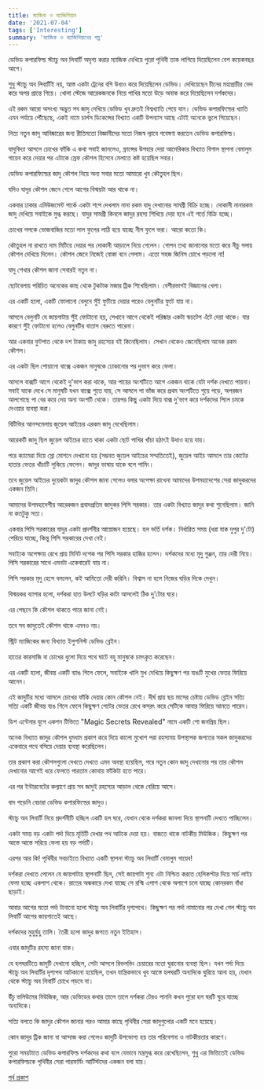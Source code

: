 ```yaml
---
title: ম্যাজিক ও ম্যাজিশিয়ান
date: '2021-07-04'
tags: ['Interesting']
summary: 'ম্যাজিক ও ম্যাজিশিয়ানের গল্প'
---
```


ডেভিড কপারফিল্ড স্ট্যাচু অব লিবার্টি অদৃশ্য করার ম্যাজিক দেখিয়ে পুরো পৃথিবী তাক লাগিয়ে দিয়েছিলেন বেশ কয়েকবছর আগে।

শুধু স্ট্যাচু অব লিবার্টিই নয়, আস্ত একটা ট্রেনের বগি উধাও করে দিয়েছিলেন ডেভিড। দেখিয়েছেন চীনের মহাপ্রাচীর ভেদ করে অপর প্রান্তে গিয়ে। খোলা স্টেজে আরেকজনকে নিয়ে পাখির মতো উড়ে অবাক করে দিয়েছিলেন দর্শকদের। 

এই রকম আরো অসংখ্য অদ্ভুত সব জাদু দেখিয়ে ডেভিড খুব দ্রুতই বিশ্বখ্যাতি পেয়ে যান। ডেভিড কপারফিল্ডের খ্যাতি এমন পর্যায়ে পৌঁছেছে, একই নামে চার্লস ডিকেন্সের বিখ্যাত একটি উপন্যাস আছে এটাই অনেকে ভুলে গিয়েছেন।

নিত্য নতুন জাদু আবিষ্কারের জন্য রীতিমতো বিজ্ঞানীদের মতো নিজস্ব ল্যাবে গবেষণা করতেন ডেভিড কপারফিল্ড।

যাদুবিদ্যা আসলে চোখের ফাঁকি এ কথা সবাই জানলেও, ফ্রান্সের উপহার দেয়া আমেরিকার বিখ্যাত বিশাল স্থাপনা বেমালুম গায়েব করে দেয়ার পর এটাকে স্রেফ কৌশল হিসেবে মেলাতে কষ্ট হয়েছিল সবার।

ডেভিড কপারফিল্ডের জাদু কৌশল নিয়ে অন্য সবার মতো আমারো খুব কৌতুহল ছিল।

যদিও যাদুর কৌশল জেনে গেলে আগের বিস্ময়টা আর থাকে না।

একবার ঢাকার এমিউজমেন্ট পার্কে একটা শপে দেখলাম নানা রকম যাদু দেখানোর সামগ্রী বিক্রি হচ্ছে। দোকানী নানারকম জাদু দেখিয়ে সবাইকে মুগ্ধ করছে। যাদুর সামগ্রী কিনলে জাদুর রহস্য শিখিয়ে দেয়া হবে এই শর্তে বিক্রি হচ্ছে।

চোখের পলকে ভোজবাজির মতো লাল ফুলের লাঠি হয়ে যাচ্ছে নীল ফুলে ভরা। আরো কতো কি।

কৌতুহল না রাখতে দাম মিটিয়ে দেয়ার পর দোকানী আড়ালে নিয়ে গেলেন। গোপন তথ্য জানানোর মতো করে নীচু গলায় কৌশল দেখিয়ে দিলেন। কৌশল জেনে নিজেই বোকা বনে গেলাম। এতো সহজ জিনিস চোখে পড়লো না!

যাদু শেখার কৌশল জানা সেবারই নতুন না। 

ছোটবেলায় পরিচিত অনেকের কাছ থেকে টুকটাক মজার ট্রিক শিখেছিলাম। বেশীরভাগই বিজ্ঞানের খেলা।

এর একটি হলো, একটি ফোলানো বেলুনে সুঁই ফুটিয়ে দেয়ার পরেও বেলুনটির ফুটে যায় না।

আসলে বেলুনটি যে জায়গাটায় সুঁই ফোটানো হয়, সেখানে আগে থেকেই পরিষ্কার একটা স্কচটেপ এঁটে দেয়া থাকে। যার কারণে সুঁই ফোটানো হলেও বেলুনটির বাতাস বেরুতে পারেনা।

আর একবার ফুটপাত থেকে দশ টাকায় জাদু রহস্যের বই কিনেছিলাম। সেখান থেকেও জেনেছিলাম অনেক রকম কৌশল। 

এর একটা ছিল শোয়ানো বাক্সে একজন মানুষকে ঢোকানোর পর দুভাগ করে ফেলা। 

আসলে বাক্সটি আগে থেকেই দু'ভাগ করা থাকে, আর পায়ের অংশটিতে আগে একজন থাকে যেটা দর্শক দেখতে পায়না। সবাই যাকে দেখে সে মানুষটি যখন বাক্সে শুতে যায়, সে আসলে পা ভাঁজ করে প্রথম অংশটিতে শুয়ে পড়ে, অপরজন আলগোছে পা বের করে দেয় অন্য অংশটি থেকে। তারপর কিছু একটা দিয়ে বাক্স দু'ভাগ করে দর্শকদের পিলে চমকে দেওয়ার ব্যবস্থা করা।

বিটিভির আনন্দমেলায় জুয়েল আইচের এরকম জাদু দেখেছিলাম।

আরেকটি জাদু ছিল জুয়েল আইচের হাতে থাকা একটা ছোট পাখির খাঁচা হঠাৎই উধাও হয়ে যায়।

পরে ক্যামেরা দিয়ে স্লো মোশনে দেখানো হয় (সম্ভবত জুয়েল আইচের সম্মতিতেই), জুয়েল আইচ আসলে তার কোটের হাতার ভেতর খাঁচাটি লুকিয়ে ফেলেন। জাদুর ভাষায় যাকে বলে পামিং।

তবে জুয়েল আইচের দুয়েকটা জাদুর কৌশল জানা গেলেও বলার অপেক্ষা রাখেনা আমাদের উপমহাদেশের সেরা জাদুকরদের একজন তিনি।

আমাদের উপমহাদেশীয় আরেকজন প্রবাদপ্রতিম জাদুকর পিসি সরকার। তার একটা বিখ্যাত জাদুর কথা শুনেছিলাম। জানি না কতটুকু সত্য।

একবার পিসি সরকারের যাদুর একটা প্রদর্শনীর আয়োজন হয়েছে। হল ভর্তি দর্শক। নির্ধারিত সময় (ধরা যাক দুপুর দু'টো) পেরিয়ে যাচ্ছে, কিন্তু পিসি সরকারের দেখা নেই।

সবাইকে অপেক্ষায় রেখে প্রায় মিনিট দশেক পর পিসি সরকার হাজির হলেন। দর্শকদের মধ্যে মৃদু গুঞ্জন, তার দেরী নিয়ে। পিসি সরকারের সাথে এমনটা একেবারেই যায় না।

পিসি সরকার মৃদু হেসে বললেন, কই আমিতো দেরী করিনি। বিশ্বাস না হলে নিজের ঘড়ির দিকে দেখুন।

বিস্ময়কর ব্যাপার হলো, দর্শকরা হাত উলটে ঘড়ির কাটা আসলেই ঠিক দু'টোর ঘরে।

এর পেছনে কি কৌশল থাকতে পারে জানা নেই।

তবে সব জাদুতেই কৌশল থাকে এমনও নয়।

স্ট্রিট ম্যাজিকের জন্য বিখ্যাত ইলুশনিস্ট ডেভিড ব্লেইন। 

হাতের কারসাজি বা চোখের ধুলো দিয়ে পথে ঘাটে বহু মানুষকে চমৎকৃত করেছেন। 

এর একটি হলো, জীবন্ত একটি ব্যাঙ গিলে ফেলে, সবাইকে খালি মুখ দেখিয়ে কিছুক্ষণ পর ব্যঙটি মুখের ভেতর ফিরিয়ে আনেন।

এই জাদুটির মধ্যে আসলে চোখের ফাঁকি দেয়ার কোন কৌশল নেই। দীর্ঘ প্রায় ছয় মাসের চেষ্টায় ডেভিড ব্লেইন সত্যি সত্যি একটি জীবন্ত ব্যঙ গিলে ফেলে কিছুক্ষণ পেটের ভেতর রেখে কসরৎ করে সেটিকে আবার ফিরিয়ে আনতে পারেন।

ডিশ এন্টেনার যুগে একশন টিভিতে "Magic Secrets Revealed" নামে একটি শো জনপ্রিয় ছিল।

অনেক বিখ্যাত জাদুর কৌশল ধুমধাম প্রকাশ করে দিয়ে কালো মুখোশ পরা রহস্যময় উপস্থাপক জগতের সকল জাদুকরদের একেবারে পথে বসিয়ে দেয়ার ব্যবস্থা করেছিলেন।

তার প্রকাশ করা কৌশলগুলো দেখতে দেখতে এমন অবস্থা হয়েছিল, পরে নতুন কোন জাদু দেখানোর পর তার কৌশল দেখানোর আগেই ধরে ফেলতে পারতাম কোথায় ফাঁকিটা হতে পারে।

এর পর ইন্টারনেটের কল্যাণে প্রায় সব জাদুই রহস্যের আড়াল থেকে বেরিয়ে আসে।

বাদ পড়েনি বেচারা ডেভিড কপারফিল্ডের জাদুও।

স্ট্যাচু অব লিবার্টি নিয়ে প্রদর্শনীটি হচ্ছিল একটি হল ঘরে, যেখান থেকে দর্শকরা জানলা দিয়ে স্থাপনাটি দেখতে পাচ্ছিলেন। 

একটা সময় বড় একটা পর্দা দিয়ে মূর্তিটি দেখার পথ আটকে দেয়া হয়। বাজতে থাকে নাটকীয় মিউজিক। কিছুক্ষণ পর আস্তে আস্তে সরিয়ে ফেলা হয় বড় পর্দাটি।

এরপর আর কি! পৃথিবীর সবচাইতে বিখ্যাত একটি স্থাপনা স্ট্যাচু অব লিবার্টি বেমালুম গায়েব!

দর্শকরা দেখতে পেলেন যে জায়গাটায় স্থাপনাটি ছিল, সেই জায়গাটা শূন্য এটা নিশ্চিত করতে হেলিকপ্টার দিয়ে সার্চ লাইচ ফেলা হচ্ছে একপাশ থেকে। রাতের অন্ধকারে দেখা যাচ্ছে সে রশ্মি এপাশ থেকে অপাশে চলে যাচ্ছে কোনরকম বাঁধা ছাড়াই।

আবার আগের মতো পর্দা টানানো হলো স্ট্যাচু অব লিবার্টির দৃশ্যপথে। কিছুক্ষণ পর পর্দা নামানোর পর দেখা গেল স্ট্যাচু অব লিবার্টি আগের জায়গাতেই আছে।

দর্শকদের মুহুর্মুহু তালি। তৈরী হলো জাদুর জগতে নতুন ইতিহাস।

এবার জাদুটির রহস্য জানা যাক।

যে হলঘরটিতে জাদুটি দেখানো হচ্ছিল, সেটা আসলে রিভলভিং চেয়ারের মতো ঘুরানোর ব্যবস্থা ছিল। যখন পর্দা দিয়ে স্ট্যাচু অব লিবার্টির দৃশ্যপথ আটকানো হয়েছিল, তখন যান্ত্রিকভাবে খুব আস্তে হলঘরটি অন্যদিকে ঘুরিয়ে আনা হয়, যেখান থেকে স্ট্যাচু অব লিবার্টি চোখে পড়বে না। 

উঁচু ভলিউমের মিউজিক, আর ডেভিডের কথার তালে তালে দর্শকরা টেরও পাননি কখন পুরো হল ঘরটি ঘুরে যাচ্ছে অন্যদিকে।

সত্যি বলতে কি জাদুর কৌশল জানার পরও আমার কাছে পৃথিবীর সেরা জাদুগুলোর একটি মনে হয়েছে। 

কোন জাদুর ট্রিক জানা বা আন্দাজ করা গেলেও জাদুটি উপভোগ্য হয় তার পরিবেশনা ও নাটকীয়তার কারণে।

পুরো সময়টাতে ডেভিড কপারফিল্ড দর্শকদের কথা বলে যেভাবে মন্ত্রমুগ্ধ করে রেখেছিলেন, শুধু এর ভিত্তিতেই ডেভিড কপারফিল্ডকে পৃথিবীর সেরা পারফর্মিং আর্টিস্টদের একজন বলা যায়।

[পূর্ব প্রকাশ](https://www.facebook.com/ashraful.alam/posts/10157641601005583)
